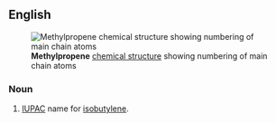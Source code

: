 ==English==
[[File:Methylpropene.PNG|frame|right|'''Methylpropene''' [[chemical structure]] showing numbering of main chain atoms]]
===Noun===
{{en-noun|-}}

# {{context|organic compound}} [[IUPAC]] name for [[isobutylene]].